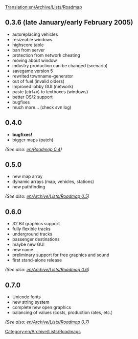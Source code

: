 [[Translation:en/Archive/Lists/Roadmap]]
[[Category:en/Archive/Lists/Roadmaps]]

==0.3.6 (late January/early February 2005)==
*autoreplacing vehicles
*resizeable windows
*highscore table
*ban from server
*protection from network cheating
*moving about window
*industry production can be changed (scenario)
*savegame version 5
*rewrited townname-generator
*out of fuel (invalid olders)
*improved lobby GUI (network)
*paste (ctrl+v) to textboxes (windows)
*better OS/2 support
*bugfixes
*much more... (check svn log)

==0.4.0==
*'''bugfixes!'''
*bigger maps (patch)
''(See also: [[en/Roadmap 0.4]])''


==0.5.0==
*new map array
*dynamic arrays (map, vehicles, stations) 
*new pathfinding
''(See also: [[en/Archive/Lists/Roadmap 0.5]])''

==0.6.0==
*32 Bit graphics support
*fully flexible tracks
*underground tracks
*passenger destinations
*maybe new GUI
*new name
*preliminary support for free graphics and sound
*first stand-alone release
''(See also: [[en/Archive/Lists/Roadmap 0.6]])''

==0.7.0==
*Unicode fonts
*new string system
*complete new open graphics
*balancing of values (costs, production rates, etc.)
''(See also: [[en/Archive/Lists/Roadmap 0.7]])''